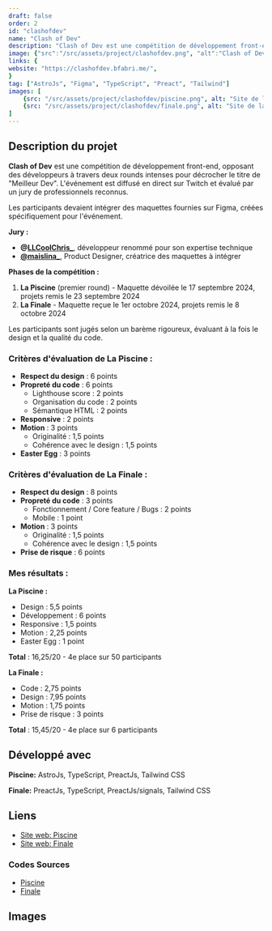 ```yaml
---
draft: false
order: 2
id: "clashofdev"
name: "Clash of Dev"
description: "Clash of Dev est une compétition de développement front-end d'intégration de maquettes Figma, diffusée en direct sur Twitch et évaluée par un jury de professionnels reconnus."
image: {"src":"/src/assets/project/clashofdev.png", "alt":"Clash of Dev"}
links: {
website: "https://clashofdev.bfabri.me/",
}
tag: ["AstroJs", "Figma", "TypeScript", "Preact", "Tailwind"]
images: [
    {src: "/src/assets/project/clashofdev/piscine.png", alt: "Site de la Piscine - Clash of Dev"},
    {src: "/src/assets/project/clashofdev/finale.png", alt: "Site de la Finale - Clash of Dev"}
]
---
```


## Description du projet

**Clash of Dev** est une compétition de développement front-end, opposant des développeurs à travers deux rounds intenses pour décrocher le titre de "Meilleur Dev".
L'événement est diffusé en direct sur Twitch et évalué par un jury de professionnels reconnus.

Les participants devaient intégrer des maquettes fournies sur Figma, créées spécifiquement pour l'événement.

**Jury :**
- **@[LLCoolChris_](https://x.com/LLCoolChris_)**, développeur renommé pour son expertise technique
- **[@maislina_](https://x.com/maislina_)**, Product Designer, créatrice des maquettes à intégrer

**Phases de la compétition :**
1. **La Piscine** (premier round) - Maquette dévoilée le 17 septembre 2024, projets remis le 23 septembre 2024
2. **La Finale** - Maquette reçue le 1er octobre 2024, projets remis le 8 octobre 2024

Les participants sont jugés selon un barème rigoureux, évaluant à la fois le design et la qualité du code.

### Critères d'évaluation de La Piscine :
- **Respect du design** : 6 points
- **Propreté du code** : 6 points  
  - Lighthouse score : 2 points  
  - Organisation du code : 2 points  
  - Sémantique HTML : 2 points
- **Responsive** : 2 points
- **Motion** : 3 points  
  - Originalité : 1,5 points  
  - Cohérence avec le design : 1,5 points
- **Easter Egg** : 3 points

### Critères d'évaluation de La Finale :
- **Respect du design** : 8 points
- **Propreté du code** : 3 points  
  - Fonctionnement / Core feature / Bugs : 2 points  
  - Mobile : 1 point
- **Motion** : 3 points  
  - Originalité : 1,5 points  
  - Cohérence avec le design : 1,5 points
- **Prise de risque** : 6 points

### Mes résultats :

**La Piscine :**  
- Design : 5,5 points  
- Développement : 6 points  
- Responsive : 1,5 points  
- Motion : 2,25 points  
- Easter Egg : 1 point  

**Total** : 16,25/20 - 4e place sur 50 participants

**La Finale :**  
- Code : 2,75 points  
- Design : 7,95 points  
- Motion : 1,75 points  
- Prise de risque : 3 points  

**Total** : 15,45/20 - 4e place sur 6 participants

## Développé avec

**Piscine:** AstroJs, TypeScript, PreactJs, Tailwind CSS

**Finale:** PreactJs, TypeScript, PreactJs/signals, Tailwind CSS

## Liens

-   [Site web: Piscine](https://clashofdev.bfabri.me/)
-   [Site web: Finale](https://clashofdevfinal.bfabri.me/)

### Codes Sources

-   [Piscine](https://github.com/befabri/clashofdev)
-   [Finale](https://github.com/befabri/clashofdevfinal)

## Images
